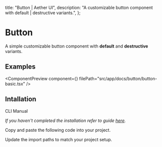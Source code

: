   title: "Button | Aether UI",
  description: "A customizable button component with default | destructive variants.",
};


# Button

A simple customizable button component with **default** and **destructive** variants.

## Examples

<ComponentPreview component={<ButtonBasic />} filePath="src/app/docs/button/button-basic.tsx" />

## Intallation

<Tabs defaultValue="cli">

<TabsList>
  <TabsTrigger value="cli">CLI</TabsTrigger>
  <TabsTrigger value="manual">Manual</TabsTrigger>
</TabsList>

<TabsContent value="cli">

<InstallationCli value="button" />

</TabsContent>

<TabsContent value="manual">

<Steps>

<Step> _If you haven't completed the installation refer to guide [here](/docs/installation)._</Step>

<Step>Copy and paste the following code into your project.</Step>

<CodeBlock filePath="src/content/button.tsx" />

<Step>Update the import paths to match your project setup.</Step>

</Steps>

</TabsContent>

</Tabs>

<PrevNextBtn current="button" />
